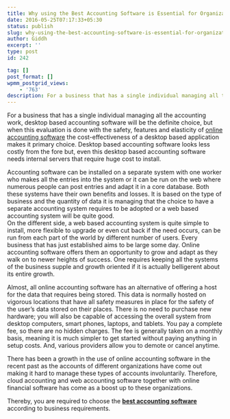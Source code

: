 ```yaml
---
title: Why using the Best Accounting Software is Essential for Organizations
date: 2016-05-25T07:17:33+05:30
status: publish
slug: why-using-the-best-accounting-software-is-essential-for-organizations
author: Giddh
excerpt: ''
type: post
id: 242

tag: []
post_format: []
wpmm_postgrid_views:
    - '763'
description: For a business that has a single individual managing all the accounting work, desktop based accounting software will be the definite choice,
---
```

For a business that has a single individual managing all the accounting work, desktop based accounting software will be the definite choice, but when this evaluation is done with the safety, features and elasticity of [online accounting software](https://giddh.com/) the cost-effectiveness of a desktop based application makes it primary choice. Desktop based accounting software looks less costly from the fore but, even this desktop based accounting software needs internal servers that require huge cost to install.

Accounting software can be installed on a separate system with one worker who makes all the entries into the system or it can be run on the web where numerous people can post entries and adapt it in a core database. Both these systems have their own benefits and losses. It is based on the type of business and the quantity of data it is managing that the choice to have a separate accounting system requires to be adopted or a web based accounting system will be quite good.  
On the different side, a web based accounting system is quite simple to install, more flexible to upgrade or even cut back if the need occurs, can be run from each part of the world by different number of users. Every business that has just established aims to be large some day. Online accounting software offers them an opportunity to grow and adapt as they walk on to newer heights of success. One requires keeping all the systems of the business supple and growth oriented if it is actually belligerent about its entire growth.

Almost, all online accounting software has an alternative of offering a host for the data that requires being stored. This data is normally hosted on vigorous locations that have all safety measures in place for the safety of the user’s data stored on their places. There is no need to purchase new hardware; you will also be capable of accessing the overall system from desktop computers, smart phones, laptops, and tablets. You pay a complete fee, so there are no hidden charges. The fee is generally taken on a monthly basis, meaning it is much simpler to get started without paying anything in setup costs. And, various providers allow you to demote or cancel anytime.

There has been a growth in the use of online accounting software in the recent past as the accounts of different organizations have come out making it hard to manage these types of accounts involuntarily. Therefore, cloud accounting and web accounting software together with online financial software has come as a boost up to these organizations.

Thereby, you are required to choose the [**best accounting software**](https://giddh.com/) according to business requirements.